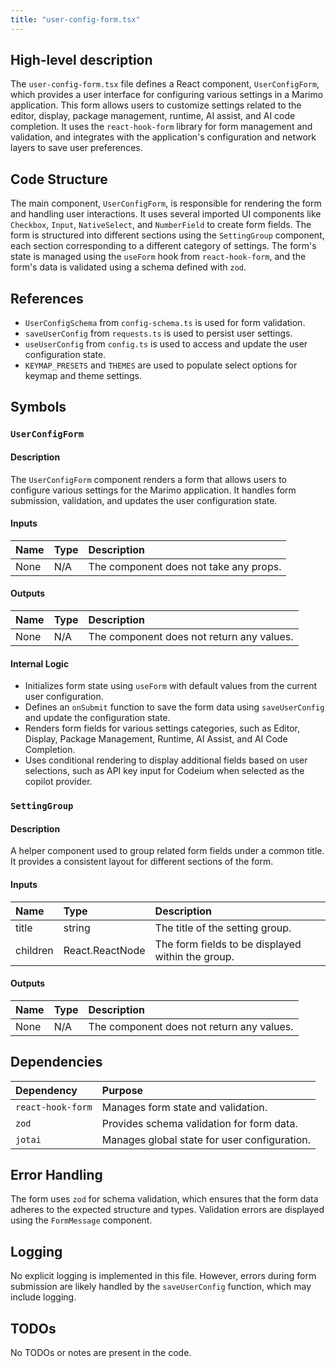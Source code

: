```yaml
---
title: "user-config-form.tsx"
---
```


## High-level description

The `user-config-form.tsx` file defines a React component, `UserConfigForm`, which provides a user interface for configuring various settings in a Marimo application. This form allows users to customize settings related to the editor, display, package management, runtime, AI assist, and AI code completion. It uses the `react-hook-form` library for form management and validation, and integrates with the application's configuration and network layers to save user preferences.

## Code Structure

The main component, `UserConfigForm`, is responsible for rendering the form and handling user interactions. It uses several imported UI components like `Checkbox`, `Input`, `NativeSelect`, and `NumberField` to create form fields. The form is structured into different sections using the `SettingGroup` component, each section corresponding to a different category of settings. The form's state is managed using the `useForm` hook from `react-hook-form`, and the form's data is validated using a schema defined with `zod`.

## References

- `UserConfigSchema` from `config-schema.ts` is used for form validation.
- `saveUserConfig` from `requests.ts` is used to persist user settings.
- `useUserConfig` from `config.ts` is used to access and update the user configuration state.
- `KEYMAP_PRESETS` and `THEMES` are used to populate select options for keymap and theme settings.

## Symbols

### `UserConfigForm`
#### Description
The `UserConfigForm` component renders a form that allows users to configure various settings for the Marimo application. It handles form submission, validation, and updates the user configuration state.

#### Inputs
| Name | Type | Description |
|:-----|:-----|:------------|
| None | N/A  | The component does not take any props. |

#### Outputs
| Name | Type | Description |
|:-----|:-----|:------------|
| None | N/A  | The component does not return any values. |

#### Internal Logic
- Initializes form state using `useForm` with default values from the current user configuration.
- Defines an `onSubmit` function to save the form data using `saveUserConfig` and update the configuration state.
- Renders form fields for various settings categories, such as Editor, Display, Package Management, Runtime, AI Assist, and AI Code Completion.
- Uses conditional rendering to display additional fields based on user selections, such as API key input for Codeium when selected as the copilot provider.

### `SettingGroup`
#### Description
A helper component used to group related form fields under a common title. It provides a consistent layout for different sections of the form.

#### Inputs
| Name | Type | Description |
|:-----|:-----|:------------|
| title | string | The title of the setting group. |
| children | React.ReactNode | The form fields to be displayed within the group. |

#### Outputs
| Name | Type | Description |
|:-----|:-----|:------------|
| None | N/A  | The component does not return any values. |

## Dependencies

| Dependency | Purpose |
|:-----------|:--------|
| `react-hook-form` | Manages form state and validation. |
| `zod` | Provides schema validation for form data. |
| `jotai` | Manages global state for user configuration. |

## Error Handling

The form uses `zod` for schema validation, which ensures that the form data adheres to the expected structure and types. Validation errors are displayed using the `FormMessage` component.

## Logging

No explicit logging is implemented in this file. However, errors during form submission are likely handled by the `saveUserConfig` function, which may include logging.

## TODOs

No TODOs or notes are present in the code.